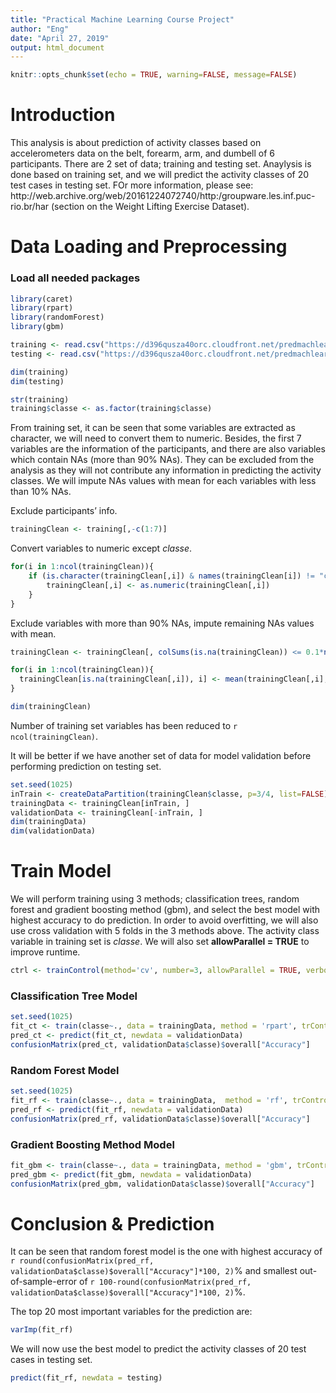 ---
title: "Practical Machine Learning Course Project"
author: "Eng"
date: "April 27, 2019"
output: html_document
---

```{r setup, include=FALSE}
knitr::opts_chunk$set(echo = TRUE, warning=FALSE, message=FALSE)
```

# Introduction 

This analysis is about prediction of activity classes based on accelerometers data on the belt, forearm, arm, and dumbell of 6 participants. There are 2 set of data; training and testing set. Anaylysis is done based on training set, and we will predict the activity classes of 20 test cases in testing set. FOr more information, please see: http://web.archive.org/web/20161224072740/http:/groupware.les.inf.puc-rio.br/har (section on the Weight Lifting Exercise Dataset).  

# Data Loading and Preprocessing

### Load all needed packages
```{r packages}
library(caret)
library(rpart)
library(randomForest)
library(gbm)
```

```{r loaddata}
training <- read.csv("https://d396qusza40orc.cloudfront.net/predmachlearn/pml-training.csv", header = TRUE, stringsAsFactors = FALSE)
testing <- read.csv("https://d396qusza40orc.cloudfront.net/predmachlearn/pml-testing.csv", header = TRUE, stringsAsFactors = FALSE)

dim(training)
dim(testing)
```

```{r strdata}
str(training)
training$classe <- as.factor(training$classe)
```

From training set, it can be seen that some variables are extracted as character, we will need to convert them to numeric. Besides, the first 7 variables are the information of the participants, and there are also variables which contain NAs (more than 90% NAs). They can be excluded from the analysis as they will not contribute any information in predicting the activity classes. We will impute NAs values with mean for each variables with less than 10% NAs.

Exclude participants' info.
```{r exclude_usersinfo}
trainingClean <- training[,-c(1:7)] 
```

Convert variables to numeric except *classe*.
```{r convert_numeric}
for(i in 1:ncol(trainingClean)){
    if (is.character(trainingClean[,i]) & names(trainingClean[i]) != "classe") {
        trainingClean[,i] <- as.numeric(trainingClean[,i])
    }
}
```

Exclude variables with more than 90% NAs, impute remaining NAs values with mean.  
```{r excludeimpute_NAs}
trainingClean <- trainingClean[, colSums(is.na(trainingClean)) <= 0.1*nrow(trainingClean)] 

for(i in 1:ncol(trainingClean)){
  trainingClean[is.na(trainingClean[,i]), i] <- mean(trainingClean[,i], na.rm = TRUE)
}

dim(trainingClean)
```

Number of training set variables has been reduced to `r ncol(trainingClean)`. 

It will be better if we have another set of data for model validation before performing prediction on testing set.  
```{r validationdata}
set.seed(1025)
inTrain <- createDataPartition(trainingClean$classe, p=3/4, list=FALSE)
trainingData <- trainingClean[inTrain, ]
validationData <- trainingClean[-inTrain, ]
dim(trainingData) 
dim(validationData)
```

# Train Model
We will perform training using 3 methods; classification trees, random forest and gradient boosting method (gbm), and select the best model with highest accuracy to do prediction. In order to avoid overfitting, we will also use cross validation with 5 folds in the 3 methods above. The activity class variable in training set is *classe*. We will also set **allowParallel = TRUE** to improve runtime.  

```{r cv}
ctrl <- trainControl(method='cv', number=3, allowParallel = TRUE, verboseIter = FALSE)
```

### Classification Tree Model
```{r ct}
set.seed(1025)
fit_ct <- train(classe~., data = trainingData, method = 'rpart', trControl=ctrl)
pred_ct <- predict(fit_ct, newdata = validationData)
confusionMatrix(pred_ct, validationData$classe)$overall["Accuracy"]
```

### Random Forest Model
```{r rf}
set.seed(1025)
fit_rf <- train(classe~., data = trainingData,  method = 'rf', trControl=ctrl, verbose = FALSE)
pred_rf <- predict(fit_rf, newdata = validationData)
confusionMatrix(pred_rf, validationData$classe)$overall["Accuracy"]
```

### Gradient Boosting Method Model
```{r gbm}
fit_gbm <- train(classe~., data = trainingData, method = 'gbm', trControl=ctrl, verbose=FALSE)
pred_gbm <- predict(fit_gbm, newdata = validationData)
confusionMatrix(pred_gbm, validationData$classe)$overall["Accuracy"]
```

# Conclusion & Prediction  
It can be seen that random forest model is the one with highest accuracy of `r round(confusionMatrix(pred_rf, validationData$classe)$overall["Accuracy"]*100, 2)`% and smallest out-of-sample-error of `r 100-round(confusionMatrix(pred_rf, validationData$classe)$overall["Accuracy"]*100, 2)`%.  

The top 20 most important variables for the prediction are:
```{r varImp}
varImp(fit_rf)
```

We will now use the best model to predict the activity classes of 20 test cases in testing set.
```{r predicttest}
predict(fit_rf, newdata = testing)
```

